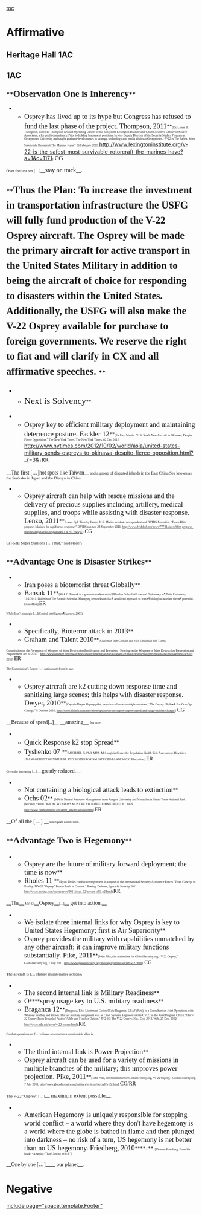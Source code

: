 [[toc]]
=Affirmative= 
==Heritage Hall 1AC== 
==1AC== 
===**<span style="font-family: Georgia; font-size: 18pt;">Observation One is Inherency</span>**=== 

**<span style="line-height: 1.5;"><span style="font-family: Georgia; font-size: 14pt;">Osprey has lived up to its hype but Congress has refused to fund the last phase of the project. Thompson, 2011</span></span>**<span style="font-family: Georgia; font-size: 6pt;">[Dr. Loren B. Thompson, Loren B. Thompson is Chief Operating Officer of the non-profit Lexington Institute and Chief Executive Officer of Source Associates, a for-profit consultancy. Prior to holding his present positions, he was Deputy Director of the Security Studies Program at Georgetown University and taught graduate-level courses in strategy, technology and media affairs at Georgetown, “V-22 Is The Safest, Most Survivable Rotorcraft The Marines Have,” 16 February 2011, </span><span style="line-height: 1.5;">[[http://www.lexingtoninstitute.org/v-22-is-the-safest-most-survivable-rotorcraft-the-marines-have?a=1&c=1171]]</span><span style="font-family: Georgia; font-size: 6pt;">]</span><span style="font-family: Georgia; font-size: 12pt;"> CG</span>

<span style="font-family: Georgia; font-size: 8pt;">Over the last ten […]</span>__<span style="font-family: Georgia; font-size: 12pt;">stay on track</span>__<span style="font-family: Georgia; font-size: 12pt;">.</span>

===**<span style="line-height: 1.5;"><span style="font-family: Georgia; font-size: 20pt;">Thus the Plan: To increase the investment in transportation infrastructure the USFG will fully fund production of the V-22 Osprey aircraft. The Osprey will be made the primary aircraft for active transport in the United States Military in addition to being the aircraft of choice for responding to disasters within the United States. Additionally, the USFG will also make the V-22 Osprey available for purchase to foreign governments. We reserve the right to fiat and will clarify in CX and all affirmative speeches. </span></span>**=== 
=== === 
**<span style="font-size: 13px; line-height: 1.5;"><span style="font-family: Georgia; font-size: 18pt;">Next is Solvency</span></span>**

**<span style="line-height: 1.5;"><span style="font-family: Georgia; font-size: 14pt;">Osprey key to efficient military deployment and maintaining deterrence posture. Fackler 12</span></span>**<span style="font-family: Georgia; font-size: 6pt;">(Fackler, Martin. "U.S. Sends New Aircraft to Okinawa, Despite Fierce Opposition." The New York Times. The New York Times, 02 Oct. 2012. </span><span style="line-height: 1.5;">[[http://www.nytimes.com/2012/10/02/world/asia/united-states-military-sends-ospreys-to-okinawa-despite-fierce-opposition.html?_r=3&]]</span><span style="font-family: Georgia; font-size: 6pt;"> ) </span><span style="font-family: Georgia; line-height: 1.5;">RR</span>

__<span style="font-family: Georgia;">The first […]hot spots like Taiwan</span>__<span style="font-family: Georgia; font-size: 8pt;"> and a group of disputed islands in the East China Sea known as the Senkaku in Japan and the Diaoyu in China.</span>

**<span style="font-family: Georgia; font-size: 14pt;">Osprey aircraft can help with rescue missions and the delivery of precious supplies including artillery, medical supplies, and troops while assisting with disaster response. Lenzo, 2011</span>**<span style="font-family: Georgia; font-size: 6pt;">[Lance Cpl. Timothy Lenzo, U.S. Marine combat correspondent and DVIDS Journalist, “Dawn Blitz prepares Marines for rapid crisis response,” DVIDShub.net, 28 September 2011, </span><span style="font-family: Georgia; font-size: 6pt;">[[http://www.dvidshub.net/news/77741/dawn-blitz-prepares-marines-rapid-crisis-response#.UOE2xLYVwy7|http://www.dvidshub.net/news/77741/dawn-blitz-prepares-marines-rapid-crisis-response#.UOE2xLYVwy7]]</span><span style="font-family: Georgia; font-size: 6pt;">]</span><span style="font-family: Georgia;"> CG</span>

<span style="font-family: Georgia; font-size: 8pt;">CH-53E Super Stallions […] that,” said Rader</span><span style="font-family: Georgia;">.</span>

===**<span style="line-height: 1.5;"><span style="font-family: Georgia; font-size: 18pt;">Advantage One is Disaster Strikes</span></span>**=== 

**<span style="font-family: Georgia; font-size: 14pt;">Iran poses a bioterrorist threat Globally</span>**
**<span style="font-family: Georgia; font-size: 14pt;">Bansak 11</span>**<span style="font-family: Georgia; font-size: 6pt;">[Kirk C. Bansak is a graduate student at the¶ Fletcher School of Law and Diplomacy at¶ Tufts University, 11/1/2011, Bulletin of The Atomic Scientist, Managing networks of risk:¶ A tailored approach to Iran’s¶ biological warfare threat¶ potential, EbscoHost] </span><span style="font-family: Georgia;">ER</span>


<span style="font-family: Georgia; font-size: 6pt;">While Iran’s strategic […](Central Intelligence¶ Agency, 2003).</span>

**<span style="font-family: Georgia; font-size: 14pt;">Specifically, Bioterror attack in 2013</span>**
**<span style="font-family: Georgia; font-size: 14pt;">Graham and Talent 2010</span>**<span style="font-family: Georgia; font-size: 6pt;">[Chairman Bob Graham and Vice Chairman Jim Talent,</span>
<span style="font-family: Georgia; font-size: 6pt;">Commission on the Prevention of Weapons of Mass Destruction Proliferation and Terrorism, “Hearing on the Weapons of Mass Destruction Prevention and Preparedness Act of 2010”, </span><span style="color: windowtext; font-family: Georgia; font-size: 6pt; text-decoration: initial;">[[http://www.heritage.org/research/testimony/hearing-on-the-weapons-of-mass-destruction-prevention-and-preparedness-act-of-2010]]</span><span style="font-family: Georgia; font-size: 6pt;">] </span><span style="font-family: Georgia;">ER</span>

<span style="font-family: Georgia; font-size: 6pt;">The Commission's Report […] nation state from its use.</span>

**<span style="font-family: Georgia; font-size: 14pt;">Osprey aircraft are k2 cutting down response time and sanitizing large scenes; this helps with disaster response. Dwyer, 2010</span>**<span style="font-family: Georgia; font-size: 6pt;">[Captain Dwyer Osprey pilot; experienced under multiple missions, “The Osprey: Bedrock For Con-Ops Change,” 8 October 2010, </span><span style="font-family: Georgia; font-size: 6pt;">[[http://www.sldinfo.com/new-river-update-on-the-osprey-osprey-speed-and-range-enables-change/]]</span><span style="font-family: Georgia; font-size: 6pt;">]</span><span style="font-family: Georgia;"> CG</span>

__<span style="font-family: Georgia;">Because of speed[..]</span>__<span style="font-family: Georgia;"> __amazing__ </span><span style="font-family: Georgia; font-size: 8pt;">for me</span><span style="font-family: Georgia;">.</span>

**<span style="line-height: 1.5;"><span style="font-family: Georgia; font-size: 14pt;">Quick Response k2 stop Spread</span></span>**
**<span style="font-family: Georgia; font-size: 14pt;">Tyshenko 07 </span>**<span style="font-family: Georgia; font-size: 6pt;">[MICHAEL G, PhD, MPA, McLaughlin Center for Population Health Risk Assessment, Bioethics, “MANAGEMENT OF NATURAL AND BIOTERRORISM INDUCED PANDEMICS” EbscoHost] </span><span style="font-family: Georgia;">ER</span>

<span style="font-family: Georgia; font-size: 6pt;">Given the increasing […]</span>__<span style="font-family: Georgia;">greatly reduced.</span>__

**<span style="font-family: Georgia; font-size: 14pt;">Not containing a biological attack leads to extinction</span>**
**<span style="font-family: Georgia; font-size: 14pt;">Ochs 02</span>**<span style="font-family: Georgia; font-size: 11pt;"> </span><span style="font-family: Georgia; font-size: 6pt;">[MA in Natural Resource Management from Rutgers University and Naturalist at Grand Teton National Park [Richard, “BIOLOGICAL WEAPONS MUST BE ABOLISHED IMMEDIATELY,” Jun 9, </span><span style="color: windowtext; font-family: Georgia; font-size: 6pt; text-decoration: initial;">[[http://www.freefromterror.net/other_articles/abolish.html]]</span><span style="font-family: Georgia; font-size: 6pt;">] </span><span style="font-family: Georgia;">ER</span>

__<span style="font-family: Georgia; font-size: 11pt;">Of all the […] </span>__<span style="font-family: Georgia; font-size: 6pt;">bioweapons could cause</span><span style="font-family: Georgia; font-size: 11pt;">. </span>

===**<span style="line-height: 1.5;"><span style="font-family: Georgia; font-size: 18pt;">Advantage Two is Hegemony</span></span>**=== 

**<span style="font-family: Georgia; font-size: 14pt;">Osprey are the future of military forward deployment; the time is now</span>**
**<span style="font-family: Georgia; font-size: 14pt;">Rholes 11 </span>**<span style="font-family: Georgia; font-size: 6pt;">(Ryan Rholes combat correspondent in support of the International Security Assistance Forces "From Concept to Reality: MV-22 "Osprey" Proves Itself in Combat." Boeing: Defense, Space & Security 2011 http://www.boeing.com/ospreynews/2011/issue_02/proven_s31_p2.html) </span><span style="font-family: Georgia;">RR</span>

__<span style="font-family: Georgia;">The</span>__<span style="font-family: Georgia; font-size: 6pt;"> MV-22 </span>__<span style="font-family: Georgia;">Osprey</span>__<span style="font-family: Georgia; font-size: 6pt;">[…]</span>__<span style="font-family: Georgia;"> get into action.</span>__

**<span style="font-family: Georgia; font-size: 14pt;">We isolate three internal links for why Osprey is key to United States Hegemony; first is Air Superiority</span>**
**<span style="font-family: Georgia; font-size: 14pt;">Osprey provides the military with capabilities unmatched by any other aircraft; it can improve military functions substantially. Pike, 2011</span>**<span style="font-family: Georgia; font-size: 6pt;">[John Pike, site maintainer for GlobalSecurity.org, “V-22 Osprey,” GlobalSecurity.org, 7 July 2011, </span><span style="font-family: Georgia; font-size: 6pt;">[[http://www.globalsecurity.org/military/systems/aircraft/v-22.htm]]</span><span style="font-family: Georgia; font-size: 6pt;">]</span><span style="font-family: Georgia;"> CG</span>

<span style="font-family: Georgia; font-size: 8pt;">The aircraft is […] future maintenance actions</span><span style="font-family: Georgia;">.</span>

**<span style="font-family: Georgia; font-size: 14pt;">The second internal link is Military Readiness</span>**
**<span style="font-family: Georgia; font-size: 14pt;">O</span>****<span style="font-family: Georgia; font-size: 14pt;">sprey usage key to U.S. military readiness</span>**
**<span style="font-family: Georgia; font-size: 14pt;">Braganca 12</span>**<span style="font-family: Georgia; font-size: 6pt;">(Braganca, Eric. Lieutenant Colonel Eric Braganca, USAF (Ret.), is a Consultant on Joint Operations with Whitney Bradley and Brown. His last military assignment was as Chief Systems Engineer for the CV-22 in the Joint Program Office."The V-22 Osprey:From Troubled Past to Viable and Flexible Option." JFQ-66: The V-22 Osprey. N.p., Oct. 2012. Web. 25 Dec. 2012. </span><span style="color: windowtext; font-family: Georgia; font-size: 6pt; text-decoration: initial;">[[http://www.ndu.edu/press/v-22-osprey.html]]</span><span style="font-family: Georgia; font-size: 6pt;">) </span><span style="font-family: Georgia;">RR</span>

<span style="font-family: Georgia; font-size: 6pt;">Combat operations are […] reliance on sometimes questionable allies is </span>

**<span style="font-family: Georgia; font-size: 14pt;">The third internal link is Power Projection</span>**
**<span style="font-family: Georgia; font-size: 14pt;">Osprey aircraft can be used for a variety of missions in multiple branches of the military; this improves power projection. Pike, 2011</span>**<span style="font-family: Georgia; font-size: 6pt;">[John Pike, site maintainer for GlobalSecurity.org, “V-22 Osprey,” GlobalSecurity.org, 7 July 2011, </span><span style="font-family: Georgia; font-size: 6pt;">[[http://www.globalsecurity.org/military/systems/aircraft/v-22.htm]]</span><span style="font-family: Georgia; font-size: 6pt;">]</span><span style="font-family: Georgia;"> CG/RR</span>

<span style="font-family: Georgia; font-size: 8pt;">The V-22 "Osprey" […]</span>__<span style="font-family: Georgia;"> maximum extent possible</span>__<span style="font-family: Georgia;">.</span>

**<span style="font-family: Georgia; font-size: 14pt;">American Hegemony is uniquely responsible for stopping world conflict – a world where they don't have hegemony is a world where the globe is bathed in flame and then plunged into darkness – no risk of a turn, US hegemony is net better than no US hegemony. Friedberg, 2010</span>****<span style="font-family: Georgia;">. </span>** <span style="font-family: Georgia; font-size: 6pt;">[Thomas Friedberg, From his book; “America: That Used to be US.”]</span>

__<span style="font-family: Georgia;">One by one […]</span>____<span style="font-family: Georgia;"> our planet</span>__<span style="font-family: Georgia; font-size: 10pt;">.</span>






=Negative= 

[[include page="space.template.Footer"]]